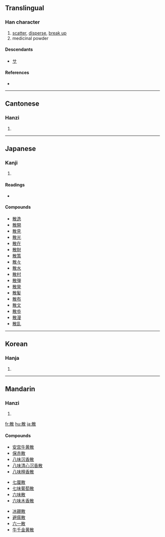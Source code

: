 ==Translingual==

===Han character===
{{Han char|rn=66|rad=攴|as=08|sn=12|four=4824<sub>0</sub>|canj=廿月人大 (TBOK)}}

# [[scatter]], [[disperse]], [[break up]]
# medicinal powder

====Descendants====
* [[サ]]

====References====
* {{Han ref|kx=0472.340|dkj=13265|dj=0825.180|hdz=21465.150|uh=6563|ud=25955|bh=B4B2|bd=46258}}

----

==Cantonese==

===Hanzi===
{{yue-hanzi|jyut=|y=saan2, saan3}}

# {{defn|Cantonese}}

----

==Japanese==

===Kanji===
{{ja-kanji|grade=4|rs=攴08}}

# {{defn|Japanese}}

====Readings====
* {{ja-readings|on=[[さん]] (san)|kun=[[ちる]] (chiru), [[ちらす]] (chirasu), [[ちらかす]] (chirakasu)}}

====Compounds====
* [[散逸]]
* [[散開]]
* [[散見]]
* [[散光]]
* [[散在]]
* [[散財]]
* [[散策]]
* [[散々]]
* [[散水]]
* [[散村]]
* [[散弾]]
* [[散発]]
* [[散髪]]
* [[散布]]
* [[散文]]
* [[散歩]]
* [[散漫]]
* [[散乱]]

----

==Korean==

===Hanja===
{{ko-hanja|hangeul=산|eumhun=|rv=san|mr=san|y=san}}

# {{defn|Korean}}

----

==Mandarin==

===Hanzi===
{{cmn-hanzi|pin=[[sàn]] ([[san4]])|wg=san<sup>4</sup>, or [[sǎn]] ([[san3]])}}

# {{defn|Mandarin}}

[[fr:散]]
[[hu:散]]
[[ja:散]]

====Compounds====
{{top3}}
* [[安宫牛黄散]]
* [[保赤散]]
* [[八味沉香散]]
* [[八味清心沉香散]]
* [[八味檀香散]]

{{mid3}}
* [[七厘散]]
* [[七味葡萄散]]
* [[六味散]]
* [[六味木香散]]

{{mid3}}
* [[冰硼散]]
* [[避瘟散]]
* [[六一散]]
* [[牛千金黄散]]

{{bottom}}